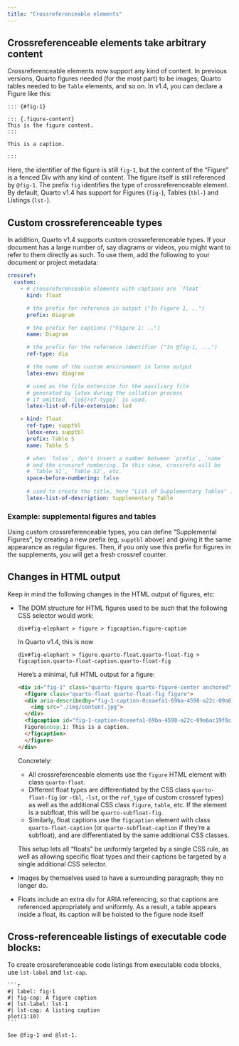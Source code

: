 ```yaml
---
title: "Crossreferenceable elements"
---
```


## Crossreferenceable elements take arbitrary content

Crossreferenceable elements now support any kind of content.
In previous versions, Quarto figures needed (for the most part) to be images; Quarto tables needed to be `Table` elements, and so on.
In v1.4, you can declare a Figure like this:

````
::: {#fig-1}

::: {.figure-content}
This is the figure content.
:::

This is a caption.

:::
````

Here, the identifier of the figure is still `fig-1`, but the content of the "Figure" is a fenced Div with any kind of content. The figure
itself is still referenced by `@fig-1`. The prefix `fig` identifies the type of crossreferenceable element. By default, Quarto v1.4 has support
for Figures (`fig-`), Tables (`tbl-`) and Listings (`lst-`).

## Custom crossreferenceable types

In addition, Quarto v1.4 supports custom crossreferenceable types. If your document has a large number of, say diagrams or videos, you might
want to refer to them directly as such. To use them, add the following to your document or project metadata:

```yaml
crossref:
  custom: 
    - # crossreferenceable elements with captions are `float`
      kind: float

      # the prefix for reference in output ("In Figure 1, ..")
      prefix: Diagram 

      # the prefix for captions ("Figure 1: ..")
      name: Diagram

      # the prefix for the reference identifier ("In @fig-1, ...")
      ref-type: dia

      # the name of the custom environment in latex output
      latex-env: diagram 

      # used as the file extension for the auxiliary file
      # generated by latex during the collation process
      # if omitted, `lo${ref-type}` is used.
      latex-list-of-file-extension: lod

    - kind: float
      ref-type: supptbl
      latex-env: supptbl
      prefix: Table S
      name: Table S

      # when `false`, don't insert a number between `prefix`, `name` 
      # and the crossref numbering. In this case, crossrefs will be
      # `Table S1`, `Table S2`, etc.
      space-before-numbering: false
      
      # used to create the title, here "List of Supplementary Tables" in LaTeX
      latex-list-of-description: Supplementary Table
```

### Example: supplemental figures and tables

Using custom crossreferenceable types, you can define "Supplemental Figures", by creating a new prefix (eg, `supptbl` above) and giving it the
same appearance as regular figures. Then, if you only use this prefix for figures in the supplements, you will get a fresh crossref counter.

## Changes in HTML output

Keep in mind the following changes in the HTML output of figures, etc:

- The DOM structure for HTML figures used to be such that the following CSS selector would work:
  
  ```
  div#fig-elephant > figure > figcaption.figure-caption
  ```
  
  In Quarto v1.4, this is now
  
  ```
  div#fig-elephant > figure.quarto-float.quarto-float-fig > figcaption.quarto-float-caption.quarto-float-fig
  ```

  Here's a minimal, full HTML output for a figure:

  ```html
  <div id="fig-1" class="quarto-figure quarto-figure-center anchored">
    <figure class="quarto-float quarto-float-fig figure">
    <div aria-describedby="fig-1-caption-0ceaefa1-69ba-4598-a22c-09a6ac19f8ca">
      <img src="./img/content.jpg">
    </div>
    <figcaption id="fig-1-caption-0ceaefa1-69ba-4598-a22c-09a6ac19f8ca" class="figure quarto-float-caption quarto-float-fig">
    Figure&nbsp;1: This is a caption.
    </figcaption>
    </figure>
  </div>
  ```

  Concretely: 

  - All crossreferenceable elements use the `figure` HTML element with class `quarto-float`.
  - Different float types are differentiated by the CSS class `quarto-float-fig` (or `-tbl`, `-lst`, or the `ref_type` of custom crossref types) as well as the additional CSS class `figure`, `table`, etc. 
    If the element is a subfloat, this will be `quarto-subfloat-fig`.
  - Similarly, float captions use the `figcaption` element with class `quarto-float-caption` (or `quarto-subfloat-caption` if they're a subfloat), and are differentiated by the same additional CSS classes.
  
  This setup lets all "floats" be uniformly targeted by a single CSS rule, as well as allowing specific float types and their captions be targeted by a single additional CSS selector.

- Images by themselves used to have a surrounding paragraph; they no longer do.

- Floats include an extra div for ARIA referencing, so that captions are referenced appropriately and uniformly. 
  As a result, a table appears inside a float, its caption will be hoisted to the figure node itself 

## Cross-referenceable listings of executable code blocks:

To create crossreferenceable code listings from executable code blocks, use `lst-label` and `lst-cap`.

````
```r
#| label: fig-1
#| fig-cap: A figure caption
#| lst-label: lst-1
#| lst-cap: A listing caption
plot(1:10)
```

See @fig-1 and @lst-1.
````
